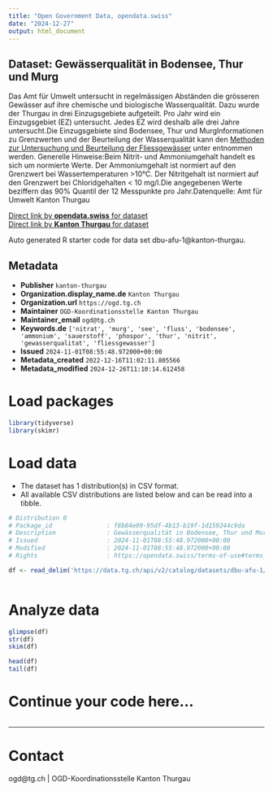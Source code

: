 ```yaml
---
title: "Open Government Data, opendata.swiss"
date: "2024-12-27"
output: html_document
---
```


## Dataset: Gewässerqualität in Bodensee, Thur und Murg

Das Amt für Umwelt untersucht
in regelmässigen Abständen die grösseren Gewässer auf ihre chemische und
biologische Wasserqualität. Dazu wurde der Thurgau in drei Einzugsgebiete
aufgeteilt. Pro Jahr wird ein Einzugsgebiet (EZ) untersucht. Jedes EZ wird
deshalb alle drei Jahre untersucht.Die Einzugsgebiete
sind Bodensee, Thur und MurgInformationen zu Grenzwerten
und der Beurteilung der Wasserqualität kann den [Methoden zur Untersuchung und ](https://www.bafu.admin.ch/dam/bafu/de/dokumente/wasser/uv-umwelt-vollzug/methoden_zur_untersuchungundbeurteilungderfliessgewaesserchemisc.pdf.download.pdf/methoden_zur_untersuchungundbeurteilungderfliessgewaesserchemisc.pdf)[Beurteilung der Fliessgewässer](https://www.bafu.admin.ch/dam/bafu/de/dokumente/wasser/uv-umwelt-vollzug/methoden_zur_untersuchungundbeurteilungderfliessgewaesserchemisc.pdf.download.pdf/methoden_zur_untersuchungundbeurteilungderfliessgewaesserchemisc.pdf) unter entnommen werden. Generelle Hinweise:Beim Nitrit- und Ammoniumgehalt handelt es
sich um normierte Werte. Der Ammoniumgehalt ist normiert auf den Grenzwert bei
Wassertemperaturen >10°C. Der Nitritgehalt ist normiert auf den Grenzwert
bei Chloridgehalten < 10 mg/l.Die angegebenen Werte beziffern das 90% Quantil der 12 Messpunkte pro Jahr.Datenquelle: Amt für Umwelt Kanton Thurgau

[Direct link by **opendata.swiss** for dataset](https://opendata.swiss/de/dataset/gewasserqualitat-in-bodensee-thur-und-murg)<br>
[Direct link by **Kanton Thurgau** for dataset](https://data.tg.ch/explore/dataset/dbu-afu-1/)

Auto generated R starter code for data set dbu-afu-1@kanton-thurgau.

## Metadata

- **Publisher** `kanton-thurgau`
- **Organization.display_name.de** `Kanton Thurgau`
- **Organization.url** `https://ogd.tg.ch`
- **Maintainer** `OGD-Koordinationsstelle Kanton Thurgau`
- **Maintainer_email** `ogd@tg.ch`
- **Keywords.de** `['nitrat', 'murg', 'see', 'fluss', 'bodensee', 'ammonium', 'sauerstoff', 'phospor', 'thur', 'nitrit', 'gewasserqualitat', 'fliessgewasser']`
- **Issued** `2024-11-01T08:55:48.972000+00:00`
- **Metadata_created** `2022-12-16T11:02:11.805566`
- **Metadata_modified** `2024-12-26T11:10:14.612458`


# Load packages

```r

library(tidyverse)
library(skimr)

```

# Load data

-   The dataset has 1 distribution(s) in CSV format.
-   All available CSV distributions are listed below and can be read into a tibble.

```r

# Distribution 0
# Package_id               : f8b84e99-95df-4b13-b19f-1d159244c9da
# Description              : Gewässerqualität in Bodensee, Thur und Murg (csv)
# Issued                   : 2024-11-01T08:55:48.972000+00:00
# Modified                 : 2024-11-01T08:55:48.972000+00:00
# Rights                   : https://opendata.swiss/terms-of-use#terms_by

df <- read_delim('https://data.tg.ch/api/v2/catalog/datasets/dbu-afu-1/exports/csv?use_labels=true')



```

# Analyze data

```r

glimpse(df)
str(df)
skim(df)

head(df)
tail(df)

```

# Continue your code here...

```r

```

------------------------------------------------------------------------

# Contact

ogd@tg.ch | OGD-Koordinationsstelle Kanton Thurgau
